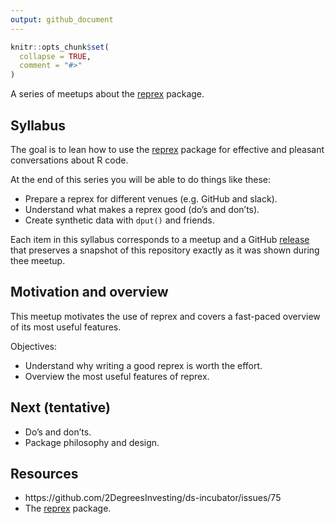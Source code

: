 ```yaml
---
output: github_document
---
```


<!-- README.md is generated from README.Rmd. Please edit that file -->

```r
knitr::opts_chunk$set(
  collapse = TRUE,
  comment = "#>"
)
```

<!-- README.md is generated from README.Rmd. Please edit that file -->


A series of meetups about the [reprex](https://reprex.tidyverse.org/)
package.

## Syllabus

The goal is to lean how to use the [reprex](https://reprex.tidyverse.org/)
package for effective and pleasant conversations about R code.

At the end of this series you will be able to do things like these:

* Prepare a reprex for different venues (e.g. GitHub and slack).
* Understand what makes a reprex good (do’s and don’ts).
* Create synthetic data with `dput()` and friends.

Each item in this syllabus corresponds to a meetup and a GitHub
[release](https://github.com/2DegreesInvesting/ds.docker/releases) that
preserves a snapshot of this repository exactly as it was shown during thee
meetup.

## Motivation and overview

This meetup motivates the use of reprex and covers a fast-paced overview
of its most useful features.

Objectives:

* Understand why writing a good reprex is worth the effort.
* Overview the most useful features of reprex. 

## Next (tentative)

* Do's and don'ts.
* Package philosophy and design.

## Resources

* https://github.com/2DegreesInvesting/ds-incubator/issues/75
* The [reprex](https://reprex.tidyverse.org) package.

